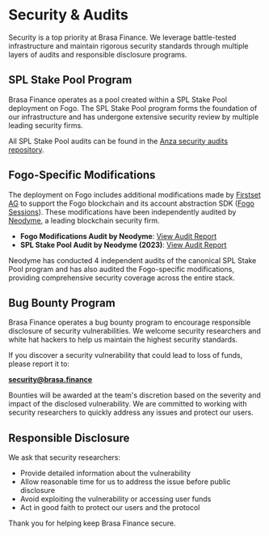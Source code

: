 # Security & Audits

Security is a top priority at Brasa Finance. We leverage battle-tested
infrastructure and maintain rigorous security standards through multiple layers
of audits and responsible disclosure programs.

## SPL Stake Pool Program

Brasa Finance operates as a pool created within a SPL Stake Pool deployment on
Fogo. The SPL Stake Pool program forms the foundation of our infrastructure and
has undergone extensive security review by multiple leading security firms.

All SPL Stake Pool audits can be found in the
[Anza security audits repository](https://github.com/anza-xyz/security-audits?tab=readme-ov-file#stake-pool).

## Fogo-Specific Modifications

The deployment on Fogo includes additional modifications made by
[Firstset AG](https://firstset.xyz) to support the Fogo blockchain and its
account abstraction SDK
([Fogo Sessions](https://docs.fogo.io/fogo-sessions.html)). These modifications
have been independently audited by [Neodyme](https://neodyme.io/en/), a leading
blockchain security firm.

- **Fogo Modifications Audit by Neodyme**:
  [View Audit Report](/audits/Neodyme_Report.pdf)
- **SPL Stake Pool Audit by Neodyme (2023)**:
  [View Audit Report](https://github.com/anza-xyz/security-audits/blob/master/spl/NeodymeStakePoolAudit-2023-11-14.pdf)

Neodyme has conducted 4 independent audits of the canonical SPL Stake Pool
program and has also audited the Fogo-specific modifications, providing
comprehensive security coverage across the entire stack.

## Bug Bounty Program

Brasa Finance operates a bug bounty program to encourage responsible disclosure
of security vulnerabilities. We welcome security researchers and white hat
hackers to help us maintain the highest security standards.

If you discover a security vulnerability that could lead to loss of funds,
please report it to:

**security@brasa.finance**

Bounties will be awarded at the team's discretion based on the severity and
impact of the disclosed vulnerability. We are committed to working with security
researchers to quickly address any issues and protect our users.

## Responsible Disclosure

We ask that security researchers:

- Provide detailed information about the vulnerability
- Allow reasonable time for us to address the issue before public disclosure
- Avoid exploiting the vulnerability or accessing user funds
- Act in good faith to protect our users and the protocol

Thank you for helping keep Brasa Finance secure.
